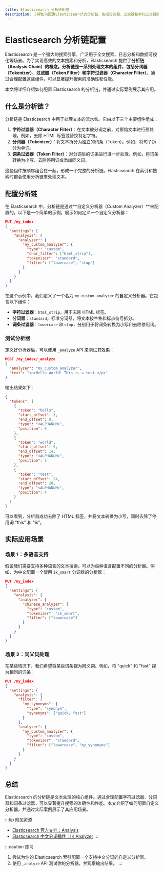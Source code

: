 ```yaml
---
title: Elasticsearch 分析链配置
description: 了解如何配置Elasticsearch的分析链，包括分词器、过滤器和字符过滤器的组合，以实现高效的文本分析。
---
```


# Elasticsearch 分析链配置

Elasticsearch 是一个强大的搜索引擎，广泛用于全文搜索、日志分析和数据可视化等场景。为了实现高效的文本搜索和分析，Elasticsearch 提供了**分析链（Analysis Chain）**的概念。分析链是一系列处理文本的组件，包括**分词器（Tokenizer）**、**过滤器（Token Filter）**和**字符过滤器（Character Filter）**。通过合理配置这些组件，可以显著提升搜索的准确性和性能。

本文将详细介绍如何配置 Elasticsearch 的分析链，并通过实际案例展示其应用。

## 什么是分析链？

分析链是 Elasticsearch 中用于处理文本的流水线。它由以下三个主要组件组成：

1. **字符过滤器（Character Filter）**：在文本被分词之前，对原始文本进行预处理。例如，去除 HTML 标签或替换特定字符。
2. **分词器（Tokenizer）**：将文本拆分为独立的词条（Token）。例如，将句子拆分为单词。
3. **词条过滤器（Token Filter）**：对分词后的词条进行进一步处理。例如，将词条转换为小写、去除停用词或添加同义词。

这些组件按顺序组合在一起，形成一个完整的分析链。Elasticsearch 在索引和搜索时都会使用分析链来处理文本。

## 配置分析链

在 Elasticsearch 中，分析链是通过**自定义分析器（Custom Analyzer）**来配置的。以下是一个简单的示例，展示如何定义一个自定义分析器：

```json
PUT /my_index
{
  "settings": {
    "analysis": {
      "analyzer": {
        "my_custom_analyzer": {
          "type": "custom",
          "char_filter": ["html_strip"],
          "tokenizer": "standard",
          "filter": ["lowercase", "stop"]
        }
      }
    }
  }
}
```

在这个示例中，我们定义了一个名为 `my_custom_analyzer` 的自定义分析器。它包含以下组件：

- **字符过滤器**：`html_strip`，用于去除 HTML 标签。
- **分词器**：`standard`，标准分词器，将文本按空格和标点符号拆分。
- **词条过滤器**：`lowercase` 和 `stop`，分别用于将词条转换为小写和去除停用词。

### 测试分析器

定义好分析器后，可以使用 `_analyze` API 来测试其效果：

```json
POST /my_index/_analyze
{
  "analyzer": "my_custom_analyzer",
  "text": "<p>Hello World! This is a test.</p>"
}
```

输出结果如下：

```json
{
  "tokens": [
    {
      "token": "hello",
      "start_offset": 3,
      "end_offset": 8,
      "type": "<ALPHANUM>",
      "position": 0
    },
    {
      "token": "world",
      "start_offset": 9,
      "end_offset": 14,
      "type": "<ALPHANUM>",
      "position": 1
    },
    {
      "token": "test",
      "start_offset": 24,
      "end_offset": 28,
      "type": "<ALPHANUM>",
      "position": 4
    }
  ]
}
```

可以看到，分析器成功去除了 HTML 标签，并将文本转换为小写，同时去除了停用词 "this" 和 "is"。

## 实际应用场景

### 场景 1：多语言支持

假设我们需要支持多种语言的文本搜索。可以为每种语言配置不同的分析器。例如，为中文配置一个使用 `ik_smart` 分词器的分析器：

```json
PUT /my_index
{
  "settings": {
    "analysis": {
      "analyzer": {
        "chinese_analyzer": {
          "type": "custom",
          "tokenizer": "ik_smart",
          "filter": ["lowercase"]
        }
      }
    }
  }
}
```

### 场景 2：同义词处理

在某些情况下，我们希望将某些词条视为同义词。例如，将 "quick" 和 "fast" 视为相同的词条：

```json
PUT /my_index
{
  "settings": {
    "analysis": {
      "filter": {
        "my_synonyms": {
          "type": "synonym",
          "synonyms": ["quick, fast"]
        }
      },
      "analyzer": {
        "my_custom_analyzer": {
          "type": "custom",
          "tokenizer": "standard",
          "filter": ["lowercase", "my_synonyms"]
        }
      }
    }
  }
}
```

## 总结

Elasticsearch 的分析链是文本处理的核心组件。通过合理配置字符过滤器、分词器和词条过滤器，可以显著提升搜索的准确性和性能。本文介绍了如何配置自定义分析器，并通过实际案例展示了其应用场景。

:::tip 附加资源
- [Elasticsearch 官方文档：Analysis](https://www.elastic.co/guide/en/elasticsearch/reference/current/analysis.html)
- [Elasticsearch 中文分词插件：IK Analyzer](https://github.com/medcl/elasticsearch-analysis-ik)
:::

:::caution 练习
1. 尝试为你的 Elasticsearch 索引配置一个支持中文分词的自定义分析器。
2. 使用 `_analyze` API 测试你的分析器，并观察输出结果。
:::